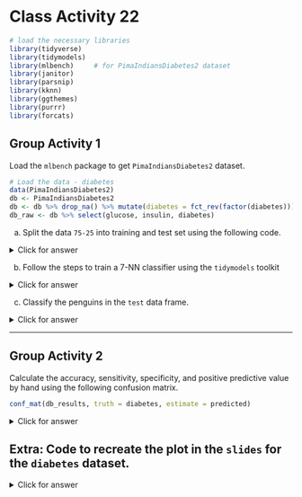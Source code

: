 # Class Activity 22

```r
# load the necessary libraries
library(tidyverse) 
library(tidymodels)
library(mlbench)     # for PimaIndiansDiabetes2 dataset
library(janitor)
library(parsnip)
library(kknn)
library(ggthemes)
library(purrr)
library(forcats)
```



## Group Activity 1

Load the `mlbench` package to get `PimaIndiansDiabetes2` dataset.

```r
# Load the data - diabetes
data(PimaIndiansDiabetes2)
db <- PimaIndiansDiabetes2
db <- db %>% drop_na() %>% mutate(diabetes = fct_rev(factor(diabetes))) 
db_raw <- db %>% select(glucose, insulin, diabetes)

```


a. Split the data `75-25` into training and test set using the following code. 

<details>
<summary class="answer">Click for answer</summary>
*Answer:* 

```r
set.seed(123)

db_split <- initial_split(db, prop = 0.75)

# Create training data
db_train <- db_split %>% training()

# Create testing data
db_test <- db_split %>%  testing()
```
  
</details>

  
b. Follow the steps to train a 7-NN classifier using the `tidymodels` toolkit 
    
<details>
<summary class="answer">Click for answer</summary>
*Answer:* 

```r
# define recipe and preprocess the data
db_recipe <- recipe(diabetes ~ ., data = db_raw) %>%
  step_scale(all_predictors()) %>%
  step_center(all_predictors()) %>%
  prep()
```
    

```r
# specify the model
db_knn_spec7 <- nearest_neighbor(mode = "classification",
                             engine = "kknn",
                             weight_func = "rectangular",
                             neighbors = 7)
```


```r
# define the workflow
db_workflow <- workflow() %>% 
  add_recipe(db_recipe) %>%
  add_model(db_knn_spec7)
```


```r
# fit the model
db_fit <- fit(db_workflow, data = db_train)
```
    
</details>

c. Classify the penguins in the `test` data frame. 


<details>
<summary class="answer">Click for answer</summary>

*Answer:* 

```r
test_features <- db_test %>% select(glucose, insulin) 
db_pred <- predict(db_fit, test_features, type = "raw")

db_results <- db_test %>% 
  select(glucose, insulin, diabetes) %>% 
  bind_cols(predicted = db_pred)

head(db_results, 6)
```

</details>


-----------------------------------------------------------------------------------------------

## Group Activity 2

Calculate the accuracy, sensitivity, specificity, and positive predictive value by hand using the following confusion matrix.

```r
conf_mat(db_results, truth = diabetes, estimate = predicted)
```

<details>
<summary class="answer">Click for answer</summary>
*Answer:* 

```r
accuracy(db_results, truth = diabetes,
         estimate = predicted)

sens(db_results, truth = diabetes,
         estimate = predicted)

spec(db_results, truth = diabetes,
         estimate = predicted)

ppv(db_results, truth = diabetes,
         estimate = predicted)
```

</details>


## Extra: Code to recreate the plot in the `slides` for the `diabetes` dataset.


<details>
<summary class="answer">Click for answer</summary>
*Answer:* 


```r
metrics_for_k <- function(k, db_train, db_test){
db_knn_spec <- nearest_neighbor(mode = "classification",
                             engine = "kknn",
                             weight_func = "rectangular",
                             neighbors = k)

db_knn_wkflow <- workflow() %>%
  add_recipe(db_recipe) %>%
  add_model(db_knn_spec)

db_knn_fit <- fit(db_knn_wkflow, data = db_train)
test_features <- db_test %>% select(glucose, insulin)
nn1_pred <- predict(db_knn_fit, test_features, type = "raw")

db_results <- db_test %>% 
  select(diabetes) %>% 
  bind_cols(predicted = nn1_pred)
custom_metrics <- metric_set(accuracy, sens, spec, ppv)

metrics <- custom_metrics(db_results,
               truth = diabetes,
               estimate = predicted) 
metrics <- metrics %>% select(-.estimator) %>% mutate(k = rep(k,4))

return(list = metrics)
}
```

<!--

```r
k <- seq(1,40, by=1)
optim.results <- purrr::map_dfr(k, ~metrics_for_k(.x, db_train, db_test)) 
```

-->

```r
optim.results %>%
  ggplot(aes(x = k, y = .estimate, color = forcats::fct_reorder2(.metric, k, .estimate ))) +
  geom_line(size = 1) +
  geom_point(size = 2) +
  theme_minimal() +
  ggthemes::scale_color_wsj() + 
  scale_x_continuous(breaks = k) +
  theme(panel.grid.minor.x = element_blank(),
        axis.text=element_text(size=6, angle = 20))+
  labs(color='Metric', y = "Estimate", x = "K") 
```

</details>
